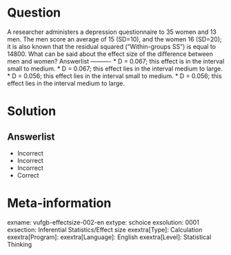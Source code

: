 Question
========

A researcher administers a depression questionnaire to 35 women and 13 men. The men score an average of 15 (SD=10), and the women 16 (SD=20); it is also known that the residual squared ("Within-groups SS") is equal to 14800. What can be said about the effect size of the difference between men and women? 
Answerlist
----------
* D = 0.067; this effect is in the interval small to medium.
* D = 0.067; this effect lies in the interval medium to large.
* D = 0.056; this effect lies in the interval small to medium.
* D = 0.056; this effect lies in the interval medium to large.

Solution
========

Answerlist
----------
* Incorrect
* Incorrect
* Incorrect
* Correct

Meta-information
================
exname: vufgb-effectsize-002-en
extype: schoice
exsolution: 0001
exsection: Inferential Statistics/Effect size
exextra[Type]: Calculation
exextra[Program]: 
exextra[Language]: English
exextra[Level]: Statistical Thinking
